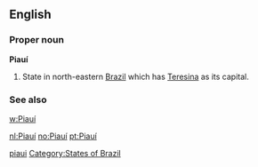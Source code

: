 ==English==

===Proper noun===
'''Piauí'''

# State in north-eastern [[Brazil]] which has [[Teresina]] as its capital.

===See also===
[[w:Piauí]]

[[Category:English words spelled with diacritics|piaui]]
[[Category:States of Brazil]]

[[nl:Piauí]]
[[no:Piauí]]
[[pt:Piauí]]